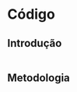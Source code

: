 # Código {#sec-code}

## Introdução {.unnumbered}

```r

```

## Metodologia {.unnumbered}

```r

```